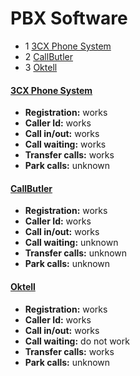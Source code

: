 
# PBX Software 

 

* 1 [3CX Phone System](#-freeswitch--pbx-software-)
* 2 [CallButler](#-freeswitch--pbx-software-)
* 3 [Oktell](#-freeswitch--pbx-software-)

#### [3CX Phone System](http://www.3cx.com/)

* **Registration:** works
* **Caller Id:** works
* **Call in/out:** works
* **Call waiting:** works
* **Transfer calls:** works
* **Park calls:** unknown

#### [CallButler](http://www.callbutler.com/)

* **Registration:** works
* **Caller Id:** works
* **Call in/out:** works
* **Call waiting:** unknown
* **Transfer calls:** unknown
* **Park calls:** unknown

#### [Oktell](http://oktellpbx.com/)

* **Registration:** works
* **Caller Id:** works
* **Call in/out:** works
* **Call waiting:** do not work
* **Transfer calls:** works
* **Park calls:** unknown



